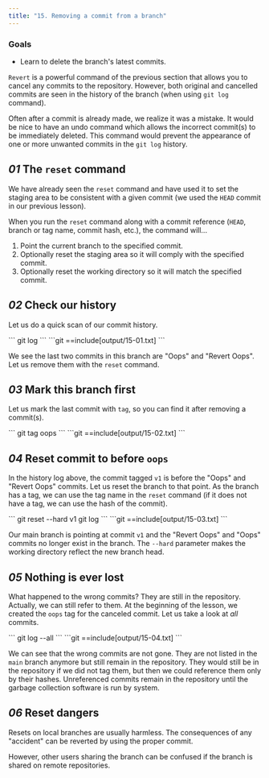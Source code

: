 ```yaml
---
title: "15. Removing a commit from a branch"
---
```


### Goals

- Learn to delete the branch's latest commits.

`Revert` is a powerful command of the previous section that allows you to cancel any commits to the repository. However, both original and cancelled commits are seen in the history of the branch (when using `git log` command).

Often after a commit is already made, we realize it was a mistake. It would be nice to have an undo command which allows the incorrect commit(s) to be immediately deleted. This command would prevent the appearance of one or more unwanted commits in the `git log` history.

## _01_ The `reset` command

We have already seen the `reset` command and have used it to set the staging area to be consistent with a given commit (we used the `HEAD` commit in our previous lesson).

When you run the `reset` command along with a commit reference (`HEAD`, branch or tag name, commit hash, etc.), the command will...

1. Point the current branch to the specified commit.
2. Optionally reset the staging area so it will comply with the specified commit.
3. Optionally reset the working directory so it will match the specified commit.

## _02_ Check our history

Let us do a quick scan of our commit history.

<Run>
```
git log
```
</Run>

<Output>
```git
==include[output/15-01.txt]
```
</Output>

We see the last two commits in this branch are "Oops" and "Revert Oops". Let us remove them with the `reset` command.

## _03_ Mark this branch first

Let us mark the last commit with `tag`, so you can find it after removing a commit(s).

<Run>
```
git tag oops
```
</Run>

<Output>
```git
==include[output/15-02.txt]
```
</Output>

## _04_ Reset commit to before `oops`

In the history log above, the commit tagged `v1` is before the "Oops" and "Revert Oops" commits. Let us reset the branch to that point. As the branch has a tag, we can use the tag name in the `reset` command (if it does not have a tag, we can use the hash of the commit).

<Run>
```
git reset --hard v1
git log
```
</Run>

<Output>
```git
==include[output/15-03.txt]
```
</Output>

Our main branch is pointing at commit `v1` and the "Revert Oops" and "Oops" commits no longer exist in the branch. The `--hard` parameter makes the working directory reflect the new branch head.

## _05_ Nothing is ever lost

What happened to the wrong commits? They are still in the repository. Actually, we can still refer to them. At the beginning of the lesson, we created the `oops` tag for the canceled commit. Let us take a look at _all_ commits.

<Run>
```
git log --all
```
</Run>

<Output>
```git
==include[output/15-04.txt]
```
</Output>

We can see that the wrong commits are not gone. They are not listed in the `main` branch anymore but still remain in the repository. They would still be in the repository if we did not tag them, but then we could reference them only by their hashes. Unreferenced commits remain in the repository until the garbage collection software is run by system.

## _06_ Reset dangers

Resets on local branches are usually harmless. The consequences of any "accident" can be reverted by using the proper commit.

However, other users sharing the branch can be confused if the branch is shared on remote repositories.
